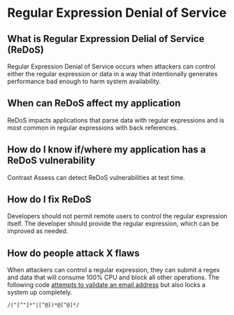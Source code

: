 # Regular Expression Denial of Service

## What is Regular Expression Delial of Service (ReDoS)

Regular Expression Denial of Service occurs when attackers can control either the regular expression or data in a way that intentionally generates performance bad enough to harm system availability.

## When can ReDoS affect my application

ReDoS impacts applications that parse data with regular expressions and is most common in regular expressions with back references.

## How do I know if/where my application has a ReDoS vulnerability

Contrast Assess can detect ReDoS vulnerabilities at test time.

## How do I fix ReDoS

Developers should not permit remote users to control the regular expression itself. The developer should provide the regular expression, which can be improved as needed.

## How do people attack X flaws

When attackers can control a regular expression, they can submit a regex and data that will consume 100% CPU and block all other operations.
The following code [attempts to validate an email address](https://blog.superhuman.com/how-to-eliminate-regular-expression-denial-of-service/) but also locks a system up completely.
```regex
/("[^"]*"|[^@])*@[^@]*/
```